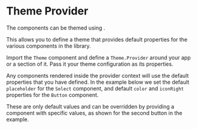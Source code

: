
# Theme Provider

<div className="large">
  The components can be themed using <OneLouderLink/>.
</div>

This allows you to define a theme that provides default properties
for the various components in the library.

Import the `Theme` component and define a `Theme.Provider` around your app or
a section of it. Pass it your theme configuration as its properties.

Any components rendered inside the provider context will use the default
properties that you have defined.  In the example below we set the default
`placeholder` for the `Select` component, and default `color` and `iconRight`
properties for the `Button` component.

These are only default values and can be overridden by providing a component
with specific values, as shown for the second button in the example.

<Example
  Component={Component}
  code={Source}
  highlightLines="5-17,19,31"
  expand
/>
